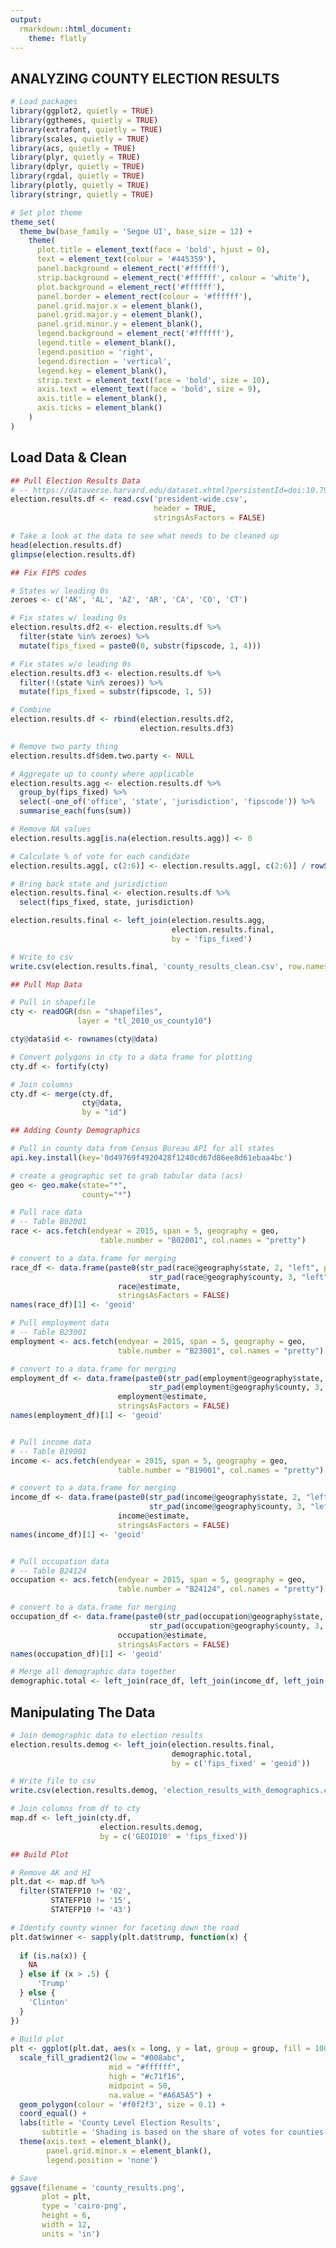 ---
output: 
  rmarkdown::html_document:
    theme: flatly
---

<h2><b> ANALYZING COUNTY ELECTION RESULTS </b></h2>

```{r, load packages and set themes, echo=FALSE, message=FALSE, results='hide', warning=FALSE}

# Load packages
library(ggplot2, quietly = TRUE)
library(ggthemes, quietly = TRUE)
library(extrafont, quietly = TRUE)
library(scales, quietly = TRUE)
library(acs, quietly = TRUE)
library(plyr, quietly = TRUE)
library(dplyr, quietly = TRUE)
library(rgdal, quietly = TRUE)
library(plotly, quietly = TRUE)
library(stringr, quietly = TRUE)

# Set plot theme
theme_set(
  theme_bw(base_family = 'Segoe UI', base_size = 12) +
    theme(
      plot.title = element_text(face = 'bold', hjust = 0),
      text = element_text(colour = '#445359'),
      panel.background = element_rect('#ffffff'),
      strip.background = element_rect('#ffffff', colour = 'white'),
      plot.background = element_rect('#ffffff'),
      panel.border = element_rect(colour = '#ffffff'),
      panel.grid.major.x = element_blank(),
      panel.grid.major.y = element_blank(),
      panel.grid.minor.y = element_blank(),
      legend.background = element_rect('#ffffff'),
      legend.title = element_blank(),
      legend.position = 'right',
      legend.direction = 'vertical',
      legend.key = element_blank(),
      strip.text = element_text(face = 'bold', size = 10),
      axis.text = element_text(face = 'bold', size = 9),
      axis.title = element_blank(),
      axis.ticks = element_blank()
    )
)

```

<h2><b> Load Data & Clean </b></h2>

```{r, load data & clean, echo=FALSE, message=FALSE, results='hide', warning=FALSE}

## Pull Election Results Data
# -- https://dataverse.harvard.edu/dataset.xhtml?persistentId=doi:10.7910/DVN/MLLQDH
election.results.df <- read.csv('president-wide.csv',
                                header = TRUE,
                                stringsAsFactors = FALSE)

# Take a look at the data to see what needs to be cleaned up
head(election.results.df)
glimpse(election.results.df)

## Fix FIPS codes

# States w/ leading 0s
zeroes <- c('AK', 'AL', 'AZ', 'AR', 'CA', 'CO', 'CT')

# Fix states w/ leading 0s
election.results.df2 <- election.results.df %>% 
  filter(state %in% zeroes) %>% 
  mutate(fips_fixed = paste0(0, substr(fipscode, 1, 4)))

# Fix states w/o leading 0s
election.results.df3 <- election.results.df %>% 
  filter(!(state %in% zeroes)) %>% 
  mutate(fips_fixed = substr(fipscode, 1, 5))

# Combine
election.results.df <- rbind(election.results.df2,
                             election.results.df3)

# Remove two party thing
election.results.df$dem.two.party <- NULL

# Aggregate up to county where applicable
election.results.agg <- election.results.df %>% 
  group_by(fips_fixed) %>%
  select(-one_of('office', 'state', 'jurisdiction', 'fipscode')) %>%
  summarise_each(funs(sum))

# Remove NA values
election.results.agg[is.na(election.results.agg)] <- 0

# Calculate % of vote for each candidate
election.results.agg[, c(2:6)] <- election.results.agg[, c(2:6)] / rowSums(election.results.agg[, c(2:6)])

# Bring back state and jurisdiction
election.results.final <- election.results.df %>% 
  select(fips_fixed, state, jurisdiction)

election.results.final <- left_join(election.results.agg,
                                    election.results.final, 
                                    by = 'fips_fixed')

# Write to csv
write.csv(election.results.final, 'county_results_clean.csv', row.names = FALSE)

## Pull Map Data

# Pull in shapefile
cty <- readOGR(dsn = "shapefiles", 
               layer = "tl_2010_us_county10")

cty@data$id <- rownames(cty@data)

# Convert polygons in cty to a data frame for plotting
cty.df <- fortify(cty)

# Join columns
cty.df <- merge(cty.df, 
                cty@data, 
                by = "id")

## Adding County Demographics

# Pull in county data from Census Bureau API for all states
api.key.install(key='0d49769f4920428f1240cd67d86ee8d61ebaa4bc')

# create a geographic set to grab tabular data (acs)
geo <- geo.make(state="*",
                county="*")

# Pull race data
# -- Table B02001
race <- acs.fetch(endyear = 2015, span = 5, geography = geo,
                    table.number = "B02001", col.names = "pretty")

# convert to a data.frame for merging
race_df <- data.frame(paste0(str_pad(race@geography$state, 2, "left", pad="0"), 
                               str_pad(race@geography$county, 3, "left", pad="0")), 
                        race@estimate, 
                        stringsAsFactors = FALSE)
names(race_df)[1] <- 'geoid'

# Pull employment data
# -- Table B23001
employment <- acs.fetch(endyear = 2015, span = 5, geography = geo,
                        table.number = "B23001", col.names = "pretty")

# convert to a data.frame for merging
employment_df <- data.frame(paste0(str_pad(employment@geography$state, 2, "left", pad="0"), 
                               str_pad(employment@geography$county, 3, "left", pad="0")), 
                        employment@estimate, 
                        stringsAsFactors = FALSE)
names(employment_df)[1] <- 'geoid'


# Pull income data
# -- Table B19001	
income <- acs.fetch(endyear = 2015, span = 5, geography = geo,
                        table.number = "B19001", col.names = "pretty")

# convert to a data.frame for merging
income_df <- data.frame(paste0(str_pad(income@geography$state, 2, "left", pad="0"), 
                               str_pad(income@geography$county, 3, "left", pad="0")), 
                        income@estimate, 
                        stringsAsFactors = FALSE)
names(income_df)[1] <- 'geoid'


# Pull occupation data
# -- Table B24124	
occupation <- acs.fetch(endyear = 2015, span = 5, geography = geo,
                        table.number = "B24124", col.names = "pretty")

# convert to a data.frame for merging
occupation_df <- data.frame(paste0(str_pad(occupation@geography$state, 2, "left", pad="0"), 
                               str_pad(occupation@geography$county, 3, "left", pad="0")), 
                        occupation@estimate, 
                        stringsAsFactors = FALSE)
names(occupation_df)[1] <- 'geoid'

# Merge all demographic data together
demographic.total <- left_join(race_df, left_join(income_df, left_join(employment_df, occupation_df)))

```

<h2><b> Manipulating The Data </b></h2>


```{r, manipulate data, echo=FALSE, message=FALSE, results='hide', warning=FALSE}

# Join demographic data to election results
election.results.demog <- left_join(election.results.final,
                                    demographic.total,
                                    by = c('fips_fixed' = 'geoid'))

# Write file to csv
write.csv(election.results.demog, 'election_results_with_demographics.csv', row.names = FALSE)

# Join columns from df to cty
map.df <- left_join(cty.df,
                    election.results.demog,
                    by = c('GEOID10' = 'fips_fixed'))

```

```{r, visualization, fig.width=6, fig.height=10}

## Build Plot

# Remove AK and HI
plt.dat <- map.df %>%
  filter(STATEFP10 != '02',
         STATEFP10 != '15',
         STATEFP10 != '43')

# Identify county winner for faceting down the road
plt.dat$winner <- sapply(plt.dat$trump, function(x) { 
  
  if (is.na(x)) {
    NA
  } else if (x > .5) {
      'Trump'
  } else {
    'Clinton'
  }
})
  
# Build plot
plt <- ggplot(plt.dat, aes(x = long, y = lat, group = group, fill = 100*trump)) +
  scale_fill_gradient2(low = "#008abc",
                      mid = "#ffffff",
                      high = "#c71f16",
                      midpoint = 50,
                      na.value = "#A6A5A5") + 
  geom_polygon(colour = '#f0f2f3', size = 0.1) +
  coord_equal() + 
  labs(title = 'County Level Election Results',
       subtitle = 'Shading is based on the share of votes for counties won by Clinton (blue) and Trump (red)') +
  theme(axis.text = element_blank(),
        panel.grid.minor.x = element_blank(),
        legend.position = 'none')

# Save
ggsave(filename = 'county_results.png',
       plot = plt,
       type = 'cairo-png',
       height = 6,
       width = 12,
       units = 'in')


```
